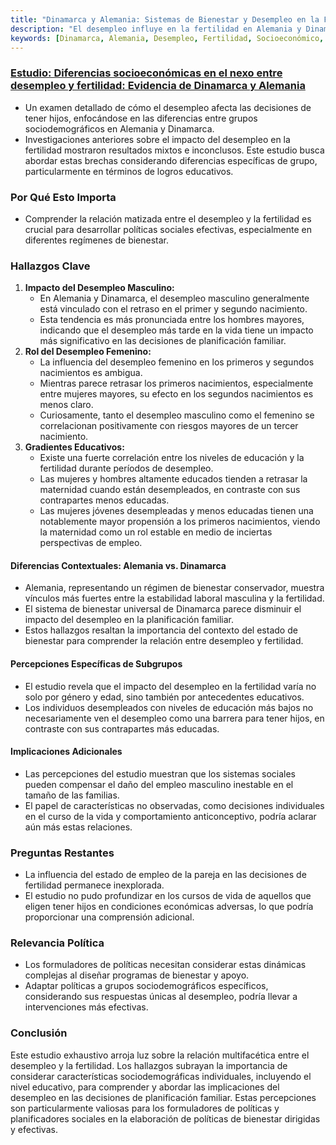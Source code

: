 ```yaml
---
title: "Dinamarca y Alemania: Sistemas de Bienestar y Desempleo en la Fertilidad"
description: "El desempleo influye en la fertilidad en Alemania y Dinamarca, destacando el papel de la educación y las diferencias en los sistemas de bienestar."
keywords: [Dinamarca, Alemania, Desempleo, Fertilidad, Socioeconómico, Sistemas de Bienestar, Planificación Familiar, Nivel Educativo, Implicaciones Políticas, Dinámicas Sociales]
---
```


### [Estudio: Diferencias socioeconómicas en el nexo entre desempleo y fertilidad: Evidencia de Dinamarca y Alemania](https://www.sciencedirect.com/science/article/pii/S1040260814000082#sec0065)

* Un examen detallado de cómo el desempleo afecta las decisiones de tener hijos, enfocándose en las diferencias entre grupos sociodemográficos en Alemania y Dinamarca.
* Investigaciones anteriores sobre el impacto del desempleo en la fertilidad mostraron resultados mixtos e inconclusos. Este estudio busca abordar estas brechas considerando diferencias específicas de grupo, particularmente en términos de logros educativos.

### **Por Qué Esto Importa**

* Comprender la relación matizada entre el desempleo y la fertilidad es crucial para desarrollar políticas sociales efectivas, especialmente en diferentes regímenes de bienestar.

### **Hallazgos Clave**

1. **Impacto del Desempleo Masculino:**
   * En Alemania y Dinamarca, el desempleo masculino generalmente está vinculado con el retraso en el primer y segundo nacimiento.
   * Esta tendencia es más pronunciada entre los hombres mayores, indicando que el desempleo más tarde en la vida tiene un impacto más significativo en las decisiones de planificación familiar.
2. **Rol del Desempleo Femenino:**
   * La influencia del desempleo femenino en los primeros y segundos nacimientos es ambigua.
   * Mientras parece retrasar los primeros nacimientos, especialmente entre mujeres mayores, su efecto en los segundos nacimientos es menos claro.
   * Curiosamente, tanto el desempleo masculino como el femenino se correlacionan positivamente con riesgos mayores de un tercer nacimiento.
3. **Gradientes Educativos:**
   * Existe una fuerte correlación entre los niveles de educación y la fertilidad durante períodos de desempleo.
   * Las mujeres y hombres altamente educados tienden a retrasar la maternidad cuando están desempleados, en contraste con sus contrapartes menos educadas.
   * Las mujeres jóvenes desempleadas y menos educadas tienen una notablemente mayor propensión a los primeros nacimientos, viendo la maternidad como un rol estable en medio de inciertas perspectivas de empleo.

#### **Diferencias Contextuales: Alemania vs. Dinamarca**

* Alemania, representando un régimen de bienestar conservador, muestra vínculos más fuertes entre la estabilidad laboral masculina y la fertilidad.
* El sistema de bienestar universal de Dinamarca parece disminuir el impacto del desempleo en la planificación familiar.
* Estos hallazgos resaltan la importancia del contexto del estado de bienestar para comprender la relación entre desempleo y fertilidad.

#### **Percepciones Específicas de Subgrupos**

* El estudio revela que el impacto del desempleo en la fertilidad varía no solo por género y edad, sino también por antecedentes educativos.
* Los individuos desempleados con niveles de educación más bajos no necesariamente ven el desempleo como una barrera para tener hijos, en contraste con sus contrapartes más educadas.

#### **Implicaciones Adicionales**

* Las percepciones del estudio muestran que los sistemas sociales pueden compensar el daño del empleo masculino inestable en el tamaño de las familias.
* El papel de características no observadas, como decisiones individuales en el curso de la vida y comportamiento anticonceptivo, podría aclarar aún más estas relaciones.

### **Preguntas Restantes**

* La influencia del estado de empleo de la pareja en las decisiones de fertilidad permanece inexplorada.
* El estudio no pudo profundizar en los cursos de vida de aquellos que eligen tener hijos en condiciones económicas adversas, lo que podría proporcionar una comprensión adicional.

### **Relevancia Política**

* Los formuladores de políticas necesitan considerar estas dinámicas complejas al diseñar programas de bienestar y apoyo.
* Adaptar políticas a grupos sociodemográficos específicos, considerando sus respuestas únicas al desempleo, podría llevar a intervenciones más efectivas.

### **Conclusión**

Este estudio exhaustivo arroja luz sobre la relación multifacética entre el desempleo y la fertilidad. Los hallazgos subrayan la importancia de considerar características sociodemográficas individuales, incluyendo el nivel educativo, para comprender y abordar las implicaciones del desempleo en las decisiones de planificación familiar. Estas percepciones son particularmente valiosas para los formuladores de políticas y planificadores sociales en la elaboración de políticas de bienestar dirigidas y efectivas.
